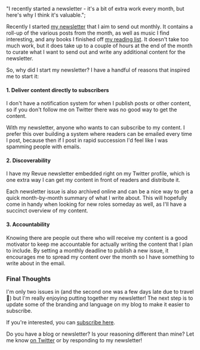  "I recently started a newsletter - it's a bit of extra work every month, but here's why I think it's valuable.";

Recently I started [my newsletter](https://www.getrevue.co/profile/keegandonley "Revue Profile") that I aim to send out monthly. It contains a roll-up of the various posts from the month, as well as music I find interesting, and any books I finished off [my reading list](https://keegandonley.com/library "Reading List"). It doesn't take too much work, but it does take up to a couple of hours at the end of the month to curate what I want to send out and write any additional content for the newsletter.

So, why did I start my newsletter? I have a handful of reasons that inspired me to start it:

#### 1. Deliver content directly to subscribers

I don't have a notification system for when I publish posts or other content, so if you don't follow me on Twitter there was no good way to get the content.

With my newsletter, anyone who wants to can subscribe to my content. I prefer this over building a system where readers can be emailed every time I post, because then if I post in rapid succession I'd feel like I was spamming people with emails.

#### 2. Discoverability

I have my Revue newsletter embedded right on my Twitter profile, which is one extra way I can get my content in front of readers and distribute it.

Each newsletter issue is also archived online and can be a nice way to get a quick month-by-month summary of what I write about. This will hopefully come in handy when looking for new roles someday as well, as I'll have a succinct overview of my content.

#### 3. Accountability

Knowing there are people out there who will receive my content is a good motivator to keep me accountable for actually writing the content that I plan to include. By setting a monthly deadline to publish a new issue, it encourages me to spread my content over the month so I have something to write about in the email.

### Final Thoughts

I'm only two issues in (and the second one was a few days late due to travel 😬) but I'm really enjoying putting together my newsletter! The next step is to update some of the branding and language on my blog to make it easier to subscribe.

If you're interested, you can [subscribe here](https://www.getrevue.co/profile/keegandonley "Subscribe Here").

Do you have a blog or newsletter? Is your reasoning different than mine? Let me know [on Twitter](https://twitter.com/keegandonley "Twitter profile") or by responding to my newsletter!
